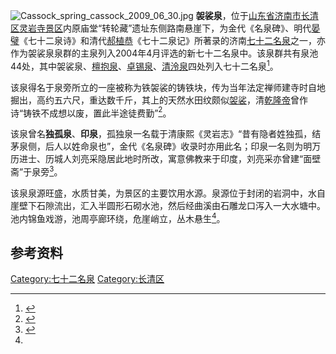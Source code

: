 [[File:Cassock_spring_cassock_2009_06_30.jpg|thumb]]
'''袈裟泉'''，位于[[山东省|山东省]][[济南市|济南市]][[长清区|长清区]][[灵岩寺_(长清)|灵岩寺景区]]内原庙堂“转轮藏”遗址东侧路南悬崖下，为金代《名泉碑》、明代[[晏璧|晏璧]]《七十二泉诗》和清代[[郝植恭|郝植恭]]《七十二泉记》所著录的济南[[七十二名泉|七十二名泉]]之一，亦作为袈裟泉泉群的主泉列入2004年4月评选的新七十二名泉中。该泉群共有泉池44处，其中袈裟泉、[[檀抱泉|檀抱泉]]、[[卓锡泉|卓锡泉]]、[[清泠泉|清泠泉]]四处列入七十二名泉<ref>{{cite web|url=http://www.jnsylj.gov.cn/Jnmq/mq10.htm|title=《济南十大泉群》|accessdate=2009-10-21|work=|publisher=济南市园林管理局|archive-date=2009-10-13|archive-url=https://web.archive.org/web/20091013230609/http://www.jnsylj.gov.cn/Jnmq/mq10.htm|dead-url=yes}}</ref>。

该泉得名于泉旁所立的一座被称为铁袈裟的铸铁块，传为当年法定禅师建寺时自地掘出，高约五六尺，重达数千斤，其上的天然水田纹颇似[[袈裟|袈裟]]，清[[乾隆帝|乾隆帝]]曾作诗“铸铁不成想以废，置此半途徒费勤”<ref name="multiple1">{{cite web|url=http://www.shandong.gov.cn/art/2006/6/12/art_2423_148847.html|title=《袈裟泉——清流不受俗尘污》|accessdate=2009-10-21|work=|publisher=济南市政府网|deadurl=yes|archiveurl=https://web.archive.org/web/20081012172444/http://www.shandong.gov.cn/art/2006/6/12/art_2423_148847.html|archivedate=2008-10-12}}</ref>。

该泉曾名'''独孤泉'''、'''印泉'''，孤独泉一名载于清康熙《灵岩志》“昔有隐者姓独孤，结茅泉侧，后人以姓命泉也”，金代《名泉碑》收录时亦用此名；印泉一名则为明万历进士、历城人刘亮采隐居此地时所改，寓意佛教来于印度，刘亮采亦曾建“面壁斋”于泉旁<ref>{{cite web|url=http://www.jnup.gov.cn/qcyx/mqzc/qsemq/200907/55da88d6-7b43-414c-bfc6-618d976456e3.htm|title=《袈裟泉》|accessdate=2009-10-21|work=|publisher=济南市规划局网|deadurl=yes|archiveurl=https://web.archive.org/web/20100313232301/http://www.jnup.gov.cn/qcyx/mqzc/qsemq/200907/55da88d6-7b43-414c-bfc6-618d976456e3.htm|archivedate=2010-03-13|df=}}</ref>。

该泉泉源旺盛，水质甘美，为景区的主要饮用水源。泉源位于封闭的岩洞中，水自崖壁下石隙流出，汇入半圆形石砌水池，然后经曲溪由石雕龙口泻入一大水塘中。池内锦鱼戏游，池周亭廊环绕，危崖峭立，丛木悬生<ref name="multiple1" />。

==参考资料 ==
{{reflist|2}}
{{七十二名泉}}
[[Category:七十二名泉|Category:七十二名泉]]
[[Category:长清区|Category:长清区]]
